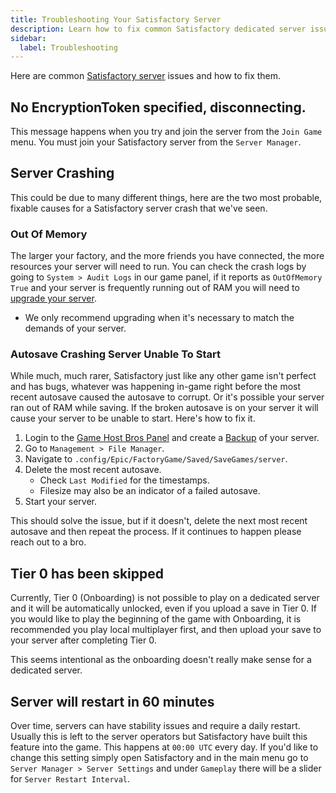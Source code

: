 ```yaml
---
title: Troubleshooting Your Satisfactory Server
description: Learn how to fix common Satisfactory dedicated server issues.
sidebar:
  label: Troubleshooting
---
```


Here are common [Satisfactory server](https://www.gamehostbros.com/satisfactory-server-hosting/) issues and how to fix them.

## No EncryptionToken specified, disconnecting.
This message happens when you try and join the server from the `Join Game` menu. You must join your Satisfactory server from the `Server Manager`.

## Server Crashing

This could be due to many different things, here are the two most probable, fixable causes for a Satisfactory server crash that we've seen.

### Out Of Memory

The larger your factory, and the more friends you have connected, the more resources your server will need to run. You can check the crash logs by going to `System > Audit Logs` in our game panel, if it reports as `OutOfMemory True` and your server is frequently running out of RAM you will need to [upgrade your server](/account/upgrade-your-server/).
- We only recommend upgrading when it's necessary to match the demands of your server.

### Autosave Crashing Server Unable To Start

While much, much rarer, Satisfactory just like any other game isn't perfect and has bugs, whatever was happening in-game right before the most recent autosave caused the autosave to corrupt. Or it's possible your server ran out of RAM while saving. If the broken autosave is on your server it will cause your server to be unable to start. Here's how to fix it.

<Steps>

1. Login to the [Game Host Bros Panel](https://panel.gamehostbros.com/) and create a [Backup](/getting-started/backups/) of your server.
2. Go to `Management > File Manager`.
3. Navigate to `.config/Epic/FactoryGame/Saved/SaveGames/server`.
4. Delete the most recent autosave.
   - Check `Last Modified` for the timestamps.
   - Filesize may also be an indicator of a failed autosave.
5. Start your server.
</Steps>

This should solve the issue, but if it doesn't, delete the next most recent autosave and then repeat the process. If it continues to happen please reach out to a bro.

## Tier 0 has been skipped
Currently, Tier 0 (Onboarding) is not possible to play on a dedicated server and it will be automatically unlocked, even if you upload a save in Tier 0. If you would like to play the beginning of the game with Onboarding, it is recommended you play local multiplayer first, and then upload your save to your server after completing Tier 0.

This seems intentional as the onboarding doesn't really make sense for a dedicated server.

## Server will restart in 60 minutes
Over time, servers can have stability issues and require a daily restart. Usually this is left to the server operators but Satisfactory have built this feature into the game. This happens at `00:00 UTC` every day. If you'd like to change this setting simply open Satisfactory and in the main menu go to `Server Manager > Server Settings` and under `Gameplay` there will be a slider for `Server Restart Interval`.
